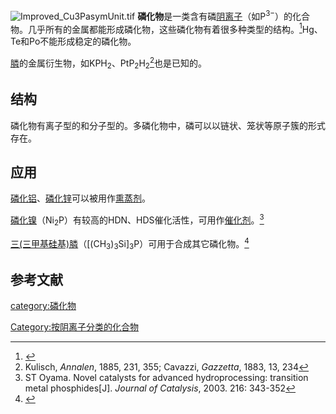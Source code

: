 {{Chembox
| Name = 
| NameEn = phosphide
| ImageFile = P3-.svg
|  ImageSize = 62px
|  ImageAlt = 
| IUPACName = 
| IUPACNameZh = 
| OtherNames = 
| Section1 = {{Chembox Identifiers
|   CASNo = 22569-71-7
|   CASNo_Ref = {{cascite|correct|CAS}}
|   CASNo_Comment = P<sup>3−</sup>
|   CASNo2 = 39040-22-7
|   CASNo2_Ref = {{cascite|correct|CAS}}
|   CASNo2_Comment = P<sub>7</sub><sup>3−</sup>
|   PubChem = 5182128
|   PubChem_Comment = P<sup>3−</sup>
|   SMILES = [P-3] 
|   InChI = 1S/P/q-3
|   InChIKey = FZTWZIMSKAGPSB-UHFFFAOYSA-N}}
| Section2 = {{Chembox Properties
|   Formula = P<sup>3−</sup>
|   MolarMass = 30.9738
|   Appearance = 
|   Density = 
|   MeltingPt = 
|   BoilingPt = 
|   Solubility =  }}
| Section3 = {{Chembox Hazards
|   MainHazards = 
|   FlashPt = 
|   Autoignition =  }}
}}

[[File:Improved_Cu3PasymUnit.tif|thumb]]
'''磷化物'''是一类含有磷[[阴离子|阴离子]]（如P<sup>3−</sup>）的化合物。几乎所有的金属都能形成磷化物，这些磷化物有着很多种类型的结构。<ref>{{Greenwood&Earnshaw}}</ref>Hg、Te和Po不能形成稳定的磷化物。

[[膦|膦]]的金属衍生物，如KPH<sub>2</sub>、PtP<sub>2</sub>H<sub>2</sub><ref>Kulisch, ''Annalen'', 1885, 231, 355; Cavazzi, ''Gazzetta'', 1883, 13, 234</ref>也是已知的。
==结构==
磷化物有离子型的和分子型的。多磷化物中，磷可以以链状、笼状等原子簇的形式存在。

==应用==
[[磷化铝|磷化铝]]、[[磷化锌|磷化锌]]可以被用作[[熏蒸剂|熏蒸剂]]。

[[磷化镍|磷化镍]]（Ni<sub>2</sub>P）有较高的HDN、HDS催化活性，可用作[[催化剂|催化剂]]。<ref>ST Oyama. Novel catalysts for advanced hydroprocessing: transition metal phosphides[J]. ''Journal of Catalysis'', 2003. 216: 343-352</ref>

[[三(三甲基硅基)膦|三(三甲基硅基)膦]]（[(CH<sub>3</sub>)<sub>3</sub>Si]<sub>3</sub>P）可用于合成其它磷化物。<ref>{{cite journal|journal=Angewandte Chemie International Edition|volume=57|issue=48|language=en|date=2018-11-26|pages=15802–15806|doi=10.1002/anie.201810366|url=http://doi.wiley.com/10.1002/anie.201810366|title=Inorganic Triphenylphosphine|accessdate=2020-12-23|author=Adam D. Gorman, Jonathan A. Bailey, Natalie Fey, Tom A. Young, Hazel A. Sparkes, Paul G. Pringle}}</ref>
==参考文献==
{{reflist}}
{{磷化物}}

[[category:磷化物|category:磷化物]]
[[Category:按阴离子分类的化合物|Category:按阴离子分类的化合物]]
